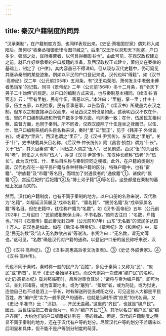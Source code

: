 ```yaml
---
---
---
```

title: 秦汉户籍制度的同异
---



“汉承秦制”，在户籍制度方面，也同样表现出来。《史记·萧相国世家》谓刘邦入咸阳后，萧何尽“收秦丞相御史律令图书藏之”。后来“汉王所以具知天下阨塞，户口多少，强弱之处，民所疾苦者，以何具得秦图书也”。由此可见，在西汉政权建立之前，就已作好继承秦的户口版籍的准备，及西汉政权正式建立，萧何又在秦律的基础上，制定了《户律》。其内容虽已不得详知，但从现存汉代史籍中，仍可窥见其继承秦制的某些迹象。例如以平民的户口登记来说，汉代也叫“傅籍”。如《汉书·高帝纪》汉二年（公元前205年）五月条，有“汉王屯荥阳，萧何发关中老弱未傅者悉诣军”的记载。同书《景帝纪》二年（公元前156年）冬十二月条，有“令天下男子二十始傅”的规定。以户口的编制方式来说，也与秦制基本相同。《续汉书·百官志》云：“里有里魁，民有什伍，善恶以告。”本注曰：“里魁，掌一里；什主十家，伍主五家，以相检察。民有善事恶事，以告监官。”《续汉书》所载虽为东汉之制，但东汉之制直接承西汉而来，可证西汉之制也是如此。这表明西汉不仅在什、伍、里的户口编制系统和所管户数多少等方面，均同秦一致；在什、伍居民互相纠察、监督方面，也同于秦制。所不同者，仅西汉废除了什伍连坐之律而已。以伍、什、里户口编制系统的头目名称来说，秦时“里”曰“里正”，见于《韩非子·外储说右》，或谓为“里典”。西汉也谓之“里正”，见《汉书·尹赏传》。东汉谓之“里魁”。关于“什”，史书缺载其头目名称，《后汉书·仲长统传》附《昌言·损益》谓为“什长”。关于“伍”，其头目秦谓“老”，同伍之人谓之“伍人”，已见前述。西汉“伍”的头目也叫“老”，同伍之人也叫“伍人”，亦见《汉书·尹赏传》。东汉仲长统称“伍老”为“伍长”。此为汉代伍、什、里头目名称与秦制异同之梗概。此外，在户籍的类别方面，汉代也存在一般平民户籍与各种特殊户籍的区分。特殊户籍中，也有“宦籍”、“宗族籍”及“市籍”等名目，而增加了封通侯者的“通侯籍”①、诸侯的“侯籍”②、宫廷后妃的“后妃籍”③及“博士弟子籍”④等名目。这些都是在秦制的基础上发展而来的。

然而，汉代的户籍制度，也有不同于秦制的地方。以户口册的名称来说，汉代称为“名籍”，如居延汉简屡见“戍卒名籍”，“廪名籍”、“赐劳名籍”及“戍卒家属名籍”等名目。但在史籍中，往往称户籍为“名数”。如《汉书·高帝纪》五年（公元前202年）二月诏曰：“民前或相聚保山泽，不书名数。”颜师古注曰：“名数，户籍也。”同书《石奋传》载武帝元封四年（公元前107年）山东“无名数”的流民多达四十万人。东汉也是如此。如在《后汉书·明帝纪》、《章帝纪》及《和帝纪》中，屡见“民无名数”及“流人无名数欲占者”等说法。李贤注曰：“无名数，谓无文薄也。”这可见，“名数”确是汉代对户籍的通称。以登记户口册的居民称呼来说，汉

①《汉书·高帝纪》。②《汉书·高惠高后孝文功臣表》。③《史记·外戚世家》。④《汉书·儒林传》。

代也不同于秦时。秦时称一般的民户为“百姓”，多见于秦简；又称为“民”、“庶民”或“黔首”，见于《史记·秦始皇本纪》。而汉代则第一次使用“编户民”的名称。《史记·高祖本纪》载刘邦临死时，吕后对审食其说：“诸将与帝为编户民”，即可为证。查刘邦诸将，或为富室地主，或为“屠狗”、“贩缯”者，或为刑徒，或为狱吏，连他自己也不过是泗上一亭长，时有解送刑徒去咸阳之役，可见这些人大都是平民百姓，故“编户民”实为一般平民户的通称，也就是当时所谓“庶民”的代名词。又《史记·平准书》云：“汉初，……齐民无盖藏。”这里的“齐民”，也就是“编户民”。因此，后世往往把二者合而为一，称为“编户齐民”①。其所以名曰“编户民”或“编户齐民”，大约他们的户口版籍被排列在一等的缘故。但是，汉代的户籍制度之明显不同于秦制的地方，还在于汉代有户等的划分。尽管汉代户等的划分不若唐宋以后明显和具体，但不能不是户等划分制度的萌芽。